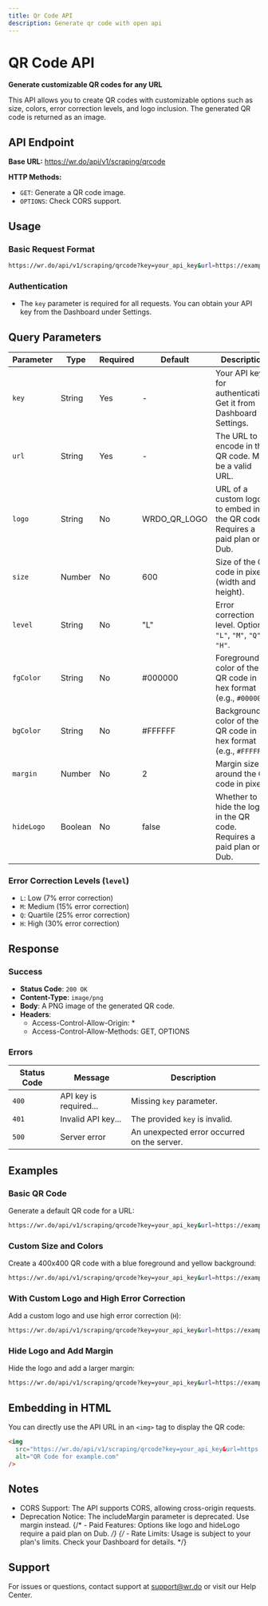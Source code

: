 ```yaml
---
title: Qr Code API
description: Generate qr code with open api
---
```


# QR Code API

**Generate customizable QR codes for any URL**

This API allows you to create QR codes with customizable options such as size, colors, error correction levels, and logo inclusion. The generated QR code is returned as an image.

## API Endpoint

**Base URL:**
https://wr.do/api/v1/scraping/qrcode


**HTTP Methods:**
- `GET`: Generate a QR code image.
- `OPTIONS`: Check CORS support.


## Usage

### Basic Request Format

```bash
https://wr.do/api/v1/scraping/qrcode?key=your_api_key&url=https://example.com
```

### Authentication

- The `key` parameter is required for all requests. You can obtain your API key from the Dashboard under Settings.


## Query Parameters

| Parameter         | Type     | Required | Default       | Description                                                                                   |
|-------------------|----------|----------|---------------|-----------------------------------------------------------------------------------------------|
| `key`             | String   | Yes      | -             | Your API key for authentication. Get it from Dashboard → Settings.                           |
| `url`             | String   | Yes      | -             | The URL to encode in the QR code. Must be a valid URL.                                       |
| `logo`            | String   | No       | WRDO_QR_LOGO  | URL of a custom logo to embed in the QR code. Requires a paid plan on Dub.                  |
| `size`            | Number   | No       | 600           | Size of the QR code in pixels (width and height).                                            |
| `level`           | String   | No       | "L"           | Error correction level. Options: `"L"`, `"M"`, `"Q"`, `"H"`.                                |
| `fgColor`         | String   | No       | #000000       | Foreground color of the QR code in hex format (e.g., `#000000`).                            |
| `bgColor`         | String   | No       | #FFFFFF       | Background color of the QR code in hex format (e.g., `#FFFFFF`).                            |
| `margin`          | Number   | No       | 2             | Margin size around the QR code in pixels.                                                    |
| `hideLogo`        | Boolean  | No       | false         | Whether to hide the logo in the QR code. Requires a paid plan on Dub.                       |

### Error Correction Levels (`level`)
- `L`: Low (7% error correction)
- `M`: Medium (15% error correction)
- `Q`: Quartile (25% error correction)
- `H`: High (30% error correction)


## Response

### Success
- **Status Code**: `200 OK`
- **Content-Type**: `image/png`
- **Body**: A PNG image of the generated QR code.
- **Headers**:
  - Access-Control-Allow-Origin: *
  - Access-Control-Allow-Methods: GET, OPTIONS


### Errors
| Status Code | Message                                      | Description                                      |
|-------------|----------------------------------------------|--------------------------------------------------|
| `400`       | API key is required...                      | Missing `key` parameter.                         |
| `401`       | Invalid API key...                          | The provided `key` is invalid.                   |
| `500`       | Server error                                | An unexpected error occurred on the server.      |


## Examples

### Basic QR Code
Generate a default QR code for a URL:
```bash
https://wr.do/api/v1/scraping/qrcode?key=your_api_key&url=https://example.com
```

### Custom Size and Colors
Create a 400x400 QR code with a blue foreground and yellow background:
```bash
https://wr.do/api/v1/scraping/qrcode?key=your_api_key&url=https://example.com&size=400&fgColor=%230066FF&bgColor=%23FFFF00
```

### With Custom Logo and High Error Correction
Add a custom logo and use high error correction (`H`):
```bash
https://wr.do/api/v1/scraping/qrcode?key=your_api_key&url=https://example.com&logo=https://your-logo-url.com/logo.png&level=H
```

### Hide Logo and Add Margin
Hide the logo and add a larger margin:
```bash
https://wr.do/api/v1/scraping/qrcode?key=your_api_key&url=https://example.com&hideLogo=true&margin=10
```

## Embedding in HTML
You can directly use the API URL in an `<img>` tag to display the QR code:

```html
<img
  src="https://wr.do/api/v1/scraping/qrcode?key=your_api_key&url=https://example.com&size=300&fgColor=%230000FF"
  alt="QR Code for example.com"
/>
```

## Notes

- CORS Support: The API supports CORS, allowing cross-origin requests.
- Deprecation Notice: The includeMargin parameter is deprecated. Use margin instead.
{/* - Paid Features: Options like logo and hideLogo require a paid plan on Dub. */}
{/* - Rate Limits: Usage is subject to your plan's limits. Check your Dashboard for details. */}

## Support
For issues or questions, contact support at support@wr.do or visit our Help Center.